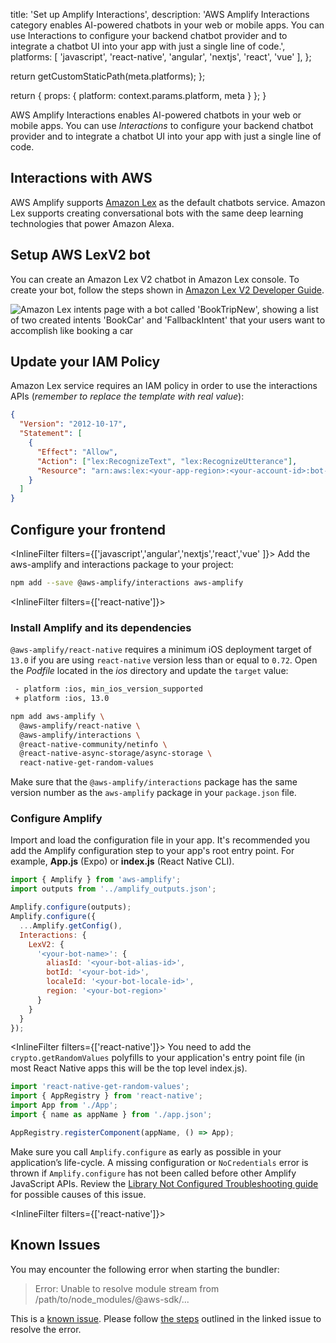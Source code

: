 
  title: 'Set up Amplify Interactions',
  description: 'AWS Amplify Interactions category enables AI-powered chatbots in your web or mobile apps. You can use Interactions to configure your backend chatbot provider and to integrate a chatbot UI into your app with just a single line of code.',
  platforms: [
    'javascript',
    'react-native',
    'angular',
    'nextjs',
    'react',
    'vue'
  ],
};

  return getCustomStaticPath(meta.platforms);
};

  return {
    props: {
      platform: context.params.platform,
      meta
    }
  };
}

AWS Amplify Interactions enables AI-powered chatbots in your web or mobile apps. You can use _Interactions_ to configure your backend chatbot provider and to integrate a chatbot UI into your app with just a single line of code.

## Interactions with AWS

AWS Amplify supports [Amazon Lex](https://aws.amazon.com/lex) as the default chatbots service. Amazon Lex supports creating conversational bots with the same deep learning technologies that power Amazon Alexa.

## Setup AWS LexV2 bot

You can create an Amazon Lex V2 chatbot in Amazon Lex console. To create your bot, follow the steps shown in [Amazon Lex V2 Developer Guide](https://docs.aws.amazon.com/lexv2/latest/dg/getting-started.html).

![Amazon Lex intents page with a bot called 'BookTripNew', showing a list of two created intents 'BookCar' and 'FallbackIntent' that your users want to accomplish like booking a car](/images/interactions_lex_v2_console_edit_bot.png)

## Update your IAM Policy

Amazon Lex service requires an IAM policy in order to use the interactions APIs (_remember to replace the template with real value_):

```json
{
  "Version": "2012-10-17",
  "Statement": [
    {
      "Effect": "Allow",
      "Action": ["lex:RecognizeText", "lex:RecognizeUtterance"],
      "Resource": "arn:aws:lex:<your-app-region>:<your-account-id>:bot-alias/<your-bot-id>/<your-bot-alias-id>"
    }
  ]
}
```

## Configure your frontend

<InlineFilter filters={['javascript','angular','nextjs','react','vue' ]}>
Add the aws-amplify and interactions package to your project:

```bash title="Terminal" showLineNumbers={false} 
npm add --save @aws-amplify/interactions aws-amplify
```
</InlineFilter>

<InlineFilter filters={['react-native']}>

### Install Amplify and its dependencies

<Accordion title="Instructions for React Native version 0.72 and below">

  `@aws-amplify/react-native` requires a minimum iOS deployment target of `13.0` if you are using `react-native` version less than or equal to `0.72`. Open the _Podfile_ located in the _ios_ directory and update the `target` value:

  ```diff
   - platform :ios, min_ios_version_supported
   + platform :ios, 13.0
   ```

</Accordion>

```bash title="Terminal" showLineNumbers={false} 
npm add aws-amplify \
  @aws-amplify/react-native \
  @aws-amplify/interactions \
  @react-native-community/netinfo \
  @react-native-async-storage/async-storage \
  react-native-get-random-values
```
</InlineFilter>

<Callout>

Make sure that the `@aws-amplify/interactions` package has the same version number as the `aws-amplify` package in your `package.json` file.

</Callout>

### Configure Amplify
Import and load the configuration file in your app. It's recommended you add the Amplify configuration step to your app's root entry point. For example, **App.js** (Expo) or **index.js** (React Native CLI).

```javascript title="src/index.js"
import { Amplify } from 'aws-amplify';
import outputs from '../amplify_outputs.json';

Amplify.configure(outputs);
Amplify.configure({
  ...Amplify.getConfig(),
  Interactions: {
    LexV2: {
      '<your-bot-name>': {
        aliasId: '<your-bot-alias-id>',
        botId: '<your-bot-id>',
        localeId: '<your-bot-locale-id>',
        region: '<your-bot-region>'
      }
    }
  }
});
```

<InlineFilter filters={['react-native']}>
You need to add the `crypto.getRandomValues` polyfills to your application's entry point file (in most React Native apps this will be the top level index.js).

```js title="src/index.js"
import 'react-native-get-random-values';
import { AppRegistry } from 'react-native';
import App from './App';
import { name as appName } from './app.json';

AppRegistry.registerComponent(appName, () => App);
```
</InlineFilter>

<Callout warning="true">

Make sure you call `Amplify.configure` as early as possible in your application’s life-cycle. A missing configuration or `NoCredentials` error is thrown if `Amplify.configure` has not been called before other Amplify JavaScript APIs. Review the [Library Not Configured Troubleshooting guide](/[platform]/build-a-backend/troubleshooting/library-not-configured/) for possible causes of this issue.

</Callout>

<InlineFilter filters={['react-native']}>

## Known Issues

You may encounter the following error when starting the bundler:

> Error: Unable to resolve module stream from /path/to/node_modules/@aws-sdk/...

This is a [known issue](https://github.com/aws/aws-sdk-js-v3/issues/4877). Please follow [the steps](https://github.com/aws/aws-sdk-js-v3/issues/4877#issuecomment-1656007484) 
outlined in the linked issue to resolve the error.

</InlineFilter>
